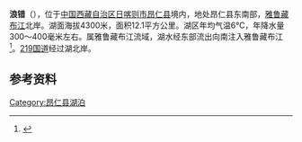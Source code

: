 {{Infobox_lake
 |湖泊名稱 =
 |湖泊照片 = File:西藏浪错.png
 |湖泊照片標題 = 
 |測深圖 =
 |測深圖標題 =
 |湖泊所在地 = [[中国|中国]][[西藏|西藏]]
 |座標 = {{coord |29|12|N|87|24|E|display=inline,title|scale:500000_type:waterbody_region:CN}}
 |湖泊類別 =[[咸水湖|咸水湖]] 
 |流入 =[[布马河|布马河]]
 |流出 =[[拔嘎浦曲|拔嘎浦曲]]
 |集水區面積 =84.9平方公里
 |集水區國家 =
 |湖泊長度 =6.9公里
 |湖泊闊度 =最大2.3公里<br />平均1.75公里
 |湖泊面積 =12.1平方公里
 |平均深度 = 
 |最深深度 = 
 |水體體積 = 
 |湖水停留時間 =
 |湖岸線長度 =
 |海拔高度 =4300米
 |湖中島嶼 =
 |湖邊城鎮 =
 |pushpin_map = China Tibet
}}
'''浪错'''（{{bo|z=གླང་མཚོ|w=glang mtsho|t=Lang Tso}}），位于[[中国|中国]][[西藏自治区|西藏自治区]][[日喀则市|日喀则市]][[昂仁县|昂仁县]]境内，地处昂仁县东南部，[[雅鲁藏布江|雅鲁藏布江]]北岸。湖面海拔4300米，面积12.1平方公里。湖区年均气温6℃，年降水量300～400毫米左右。属雅鲁藏布江流域，湖水经东部流出向南注入雅鲁藏布江<ref>{{cite book zh |author=王苏民 窦鸿身 |title=中国湖泊志 |format=M |edition=1 |location=北京 |publisher=科学出版社 |date=1998|pages=468|id= ISBN 7-03-006706-1}}</ref>。[[219国道|219国道]]经过湖北岸。
==参考资料==
{{reflist}}

[[Category:昂仁县湖泊|Category:昂仁县湖泊]]